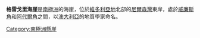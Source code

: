 {{unreferenced|time=2013-10-27T08:32:53+00:00}}
{{coord|70|44|S|165|49|E|source:GNIS|display=title}}

'''格雷戈里海崖'''是[[南極洲|南極洲]]的海崖，位於[[維多利亞地|維多利亞地]]北部的[[尼爾森灣|尼爾森灣]]東岸，處於[[威廉斯角|威廉斯角]]和[[阿代爾角|阿代爾角]]之間，以[[澳大利亞|澳大利亞]]的地質學家命名。

[[Category:南極洲懸崖|Category:南極洲懸崖]]


{{Antarctica-geo-stub}}